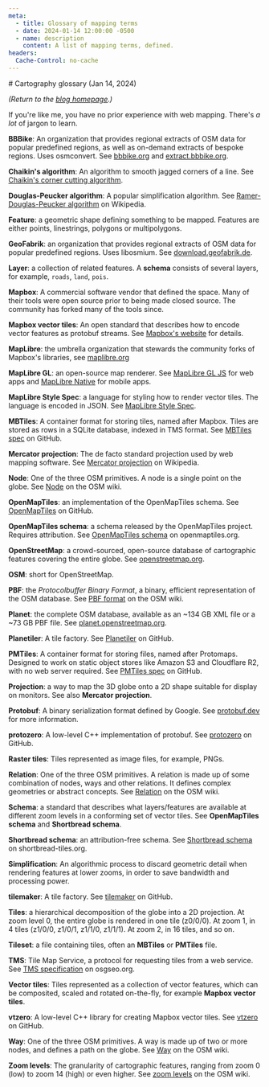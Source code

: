 ```yaml
---
meta:
  - title: Glossary of mapping terms
  - date: 2024-01-14 12:00:00 -0500
  - name: description
    content: A list of mapping terms, defined.
headers:
  Cache-Control: no-cache
---
```


<div className="frame">
# Cartography glossary (Jan 14, 2024)

_(Return to the [blog homepage](/blog/).)_

If you're like me, you have no prior experience with web mapping. There's _a lot_ of jargon to learn.

**BBBike**: An organization that provides regional extracts of OSM data for popular predefined regions, as well as on-demand extracts of bespoke regions. Uses osmconvert. See [bbbike.org](https://www.bbbike.org/) and [extract.bbbike.org](https://extract.bbbike.org/).

**Chaikin's algorithm**: An algorithm to smooth jagged corners of a line. See [Chaikin's corner cutting algorithm](https://smarx.com/posts/2020/08/chaikin-curves-a-beautifully-simple-algorithm/).

**Douglas-Peucker algorithm**: A popular simplification algorithm. See [Ramer-Douglas-Peucker algorithm](https://en.wikipedia.org/wiki/Ramer%E2%80%93Douglas%E2%80%93Peucker_algorithm) on Wikipedia.

**Feature**: a geometric shape defining something to be mapped. Features are either points, linestrings, polygons or multipolygons.

**GeoFabrik**: an organization that provides regional extracts of OSM data for popular predefined regions. Uses libosmium. See [download.geofabrik.de](https://download.geofabrik.de/).

**Layer**: a collection of related features. A **schema** consists of several layers, for example, `roads`, `land`, `pois`.

**Mapbox**: A commercial software vendor that defined the space. Many of their tools were open source prior to being made closed source. The community has forked many of the tools since.

**Mapbox vector tiles**: An open standard that describes how to encode vector features as protobuf streams. See [Mapbox's website](https://docs.mapbox.com/data/tilesets/guides/vector-tiles-standards/) for details.

**MapLibre**: the umbrella organization that stewards the community forks of Mapbox's libraries, see [maplibre.org](https://maplibre.org/)

**MapLibre GL**: an open-source map renderer. See [MapLibre GL JS](https://maplibre.org/maplibre-gl-js/docs/) for web apps and [MapLibre Native](https://github.com/maplibre/maplibre-native) for mobile apps.

**MapLibre Style Spec**: a language for styling how to render vector tiles. The language is encoded in JSON. See [MapLibre Style Spec](https://maplibre.org/maplibre-style-spec/).

**MBTiles**: A container format for storing tiles, named after Mapbox. Tiles are stored as rows in a SQLite database, indexed in TMS format. See [MBTiles spec](https://github.com/mapbox/mbtiles-spec) on GitHub.

**Mercator projection**: The de facto standard projection used by web mapping software. See [Mercator projection](https://en.wikipedia.org/wiki/Mercator_projection) on Wikipedia.

**Node**: One of the three OSM primitives. A node is a single point on the globe. See [Node](https://wiki.openstreetmap.org/wiki/Node) on the OSM wiki.

**OpenMapTiles**: an implementation of the OpenMapTiles schema. See [OpenMapTiles](https://github.com/openmaptiles/openmaptiles) on GitHub.

**OpenMapTiles schema**: a schema released by the OpenMapTiles project. Requires attribution. See [OpenMapTiles schema](https://openmaptiles.org/schema/) on openmaptiles.org.

**OpenStreetMap**: a crowd-sourced, open-source database of cartographic features covering the entire globe. See [openstreetmap.org](https://openstreetmap.org/).

**OSM**: short for OpenStreetMap.

**PBF**: the _Protocolbuffer Binary Format_, a binary, efficient representation of the OSM database. See [PBF format](https://wiki.openstreetmap.org/wiki/PBF_Format) on the OSM wiki.

**Planet**: the complete OSM database, available as an ~134 GB XML file or a ~73 GB PBF file. See [planet.openstreetmap.org](https://planet.openstreetmap.org/).

**Planetiler**: A tile factory. See [Planetiler](https://github.com/onthegomap/planetiler) on GitHub.

**PMTiles**: A container format for storing files, named after Protomaps. Designed to work on static object stores like Amazon S3 and Cloudflare R2, with no web server required. See [PMTiles spec](https://github.com/protomaps/PMTiles/blob/main/spec/v3/spec.md) on GitHub.

**Projection**: a way to map the 3D globe onto a 2D shape suitable for display on monitors. See also **Mercator projection**.

**Protobuf**: A binary serialization format defined by Google. See [protobuf.dev](https://protobuf.dev/) for more information.

**protozero**: A low-level C++ implementation of protobuf. See [protozero](https://github.com/mapbox/protozero/tree/master) on GitHub.

**Raster tiles**: Tiles represented as image files, for example, PNGs.

**Relation**: One of the three OSM primitives. A relation is made up of some combination of nodes, ways and other relations. It defines complex geometries or abstract concepts. See [Relation](https://wiki.openstreetmap.org/wiki/Relation) on the OSM wiki.

**Schema**: a standard that describes what layers/features are available at different zoom levels in a conforming set of vector tiles. See **OpenMapTiles schema** and **Shortbread schema**.

**Shortbread schema**: an attribution-free schema. See [Shortbread schema](https://shortbread-tiles.org/) on shortbread-tiles.org.

**Simplification**: An algorithmic process to discard geometric detail when rendering features at lower zooms, in order to save bandwidth and processing power.

**tilemaker**: A tile factory. See [tilemaker](https://github.com/systemed/tilemaker) on GitHub.

**Tiles**: a hierarchical decomposition of the globe into a 2D projection. At zoom level 0, the entire globe is rendered in one tile (z0/0/0). At zoom 1, in 4 tiles (z1/0/0, z1/0/1, z1/1/0, z1/1/1). At zoom 2, in 16 tiles, and so on.

**Tileset**: a file containing tiles, often an **MBTiles** or **PMTiles** file.

**TMS**: Tile Map Service, a protocol for requesting tiles from a web service. See [TMS specification](https://wiki.osgeo.org/wiki/Tile_Map_Service_Specification) on osgseo.org.

**Vector tiles**: Tiles represented as a collection of vector features, which can be composited, scaled and rotated on-the-fly, for example **Mapbox vector tiles**.

**vtzero**: A low-level C++ library for creating Mapbox vector tiles. See [vtzero](https://github.com/mapbox/vtzero/tree/master) on GitHub.

**Way**: One of the three OSM primitives. A way is made up of two or more nodes, and defines a path on the globe. See [Way](https://wiki.openstreetmap.org/wiki/Way) on the OSM wiki.

**Zoom levels**: The granularity of cartographic features, ranging from zoom 0 (low) to zoom 14 (high) or even higher. See [zoom levels](https://wiki.openstreetmap.org/wiki/Zoom_levels) on the OSM wiki.

</div>
